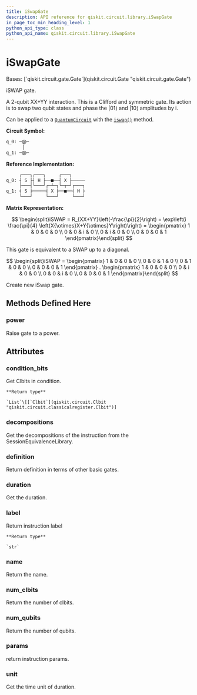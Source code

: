 ```yaml
---
title: iSwapGate
description: API reference for qiskit.circuit.library.iSwapGate
in_page_toc_min_heading_level: 1
python_api_type: class
python_api_name: qiskit.circuit.library.iSwapGate
---
```


# iSwapGate

<Class id="qiskit.circuit.library.iSwapGate" github="https://github.com/qiskit/qiskit/tree/stable/0.23/qiskit/circuit/library/standard_gates/iswap.py" signature="iSwapGate(label=None)">
  Bases: [`qiskit.circuit.gate.Gate`](qiskit.circuit.Gate "qiskit.circuit.gate.Gate")

  iSWAP gate.

  A 2-qubit XX+YY interaction. This is a Clifford and symmetric gate. Its action is to swap two qubit states and phase the $|01\rangle$ and $|10\rangle$ amplitudes by i.

  Can be applied to a [`QuantumCircuit`](qiskit.circuit.QuantumCircuit "qiskit.circuit.QuantumCircuit") with the [`iswap()`](qiskit.circuit.QuantumCircuit#iswap "qiskit.circuit.QuantumCircuit.iswap") method.

  **Circuit Symbol:**

  ```python
  q_0: ─⨂─
        │
  q_1: ─⨂─
  ```

  **Reference Implementation:**

  ```python
       ┌───┐┌───┐     ┌───┐
  q_0: ┤ S ├┤ H ├──■──┤ X ├─────
       ├───┤└───┘┌─┴─┐└─┬─┘┌───┐
  q_1: ┤ S ├─────┤ X ├──■──┤ H ├
       └───┘     └───┘     └───┘
  ```

  **Matrix Representation:**

  $$
  \begin{split}iSWAP = R_{XX+YY}\left(-\frac{\pi}{2}\right)
    = \exp\left(i \frac{\pi}{4} \left(X{\otimes}X+Y{\otimes}Y\right)\right) =
      \begin{pmatrix}
          1 & 0 & 0 & 0 \\
          0 & 0 & i & 0 \\
          0 & i & 0 & 0 \\
          0 & 0 & 0 & 1
      \end{pmatrix}\end{split}
  $$

  This gate is equivalent to a SWAP up to a diagonal.

  $$
  \begin{split}iSWAP =
     \begin{pmatrix}
         1 & 0 & 0 & 0 \\
         0 & 0 & 1 & 0 \\
         0 & 1 & 0 & 0 \\
         0 & 0 & 0 & 1
     \end{pmatrix}
  .  \begin{pmatrix}
         1 & 0 & 0 & 0 \\
         0 & i & 0 & 0 \\
         0 & 0 & i & 0 \\
         0 & 0 & 0 & 1
     \end{pmatrix}\end{split}
  $$

  Create new iSwap gate.

  ## Methods Defined Here

  ### power

  <Function id="qiskit.circuit.library.iSwapGate.power" signature="iSwapGate.power(exponent)">
    Raise gate to a power.
  </Function>

  ## Attributes

  ### condition\_bits

  <Attribute id="qiskit.circuit.library.iSwapGate.condition_bits" name="condition_bits">
    Get Clbits in condition.

    **Return type**

    `List`\[[`Clbit`](qiskit.circuit.Clbit "qiskit.circuit.classicalregister.Clbit")]
  </Attribute>

  ### decompositions

  <Attribute id="qiskit.circuit.library.iSwapGate.decompositions" name="decompositions">
    Get the decompositions of the instruction from the SessionEquivalenceLibrary.
  </Attribute>

  ### definition

  <Attribute id="qiskit.circuit.library.iSwapGate.definition" name="definition">
    Return definition in terms of other basic gates.
  </Attribute>

  ### duration

  <Attribute id="qiskit.circuit.library.iSwapGate.duration" name="duration">
    Get the duration.
  </Attribute>

  ### label

  <Attribute id="qiskit.circuit.library.iSwapGate.label" name="label">
    Return instruction label

    **Return type**

    `str`
  </Attribute>

  ### name

  <Attribute id="qiskit.circuit.library.iSwapGate.name" name="name">
    Return the name.
  </Attribute>

  ### num\_clbits

  <Attribute id="qiskit.circuit.library.iSwapGate.num_clbits" name="num_clbits">
    Return the number of clbits.
  </Attribute>

  ### num\_qubits

  <Attribute id="qiskit.circuit.library.iSwapGate.num_qubits" name="num_qubits">
    Return the number of qubits.
  </Attribute>

  ### params

  <Attribute id="qiskit.circuit.library.iSwapGate.params" name="params">
    return instruction params.
  </Attribute>

  ### unit

  <Attribute id="qiskit.circuit.library.iSwapGate.unit" name="unit">
    Get the time unit of duration.
  </Attribute>
</Class>

